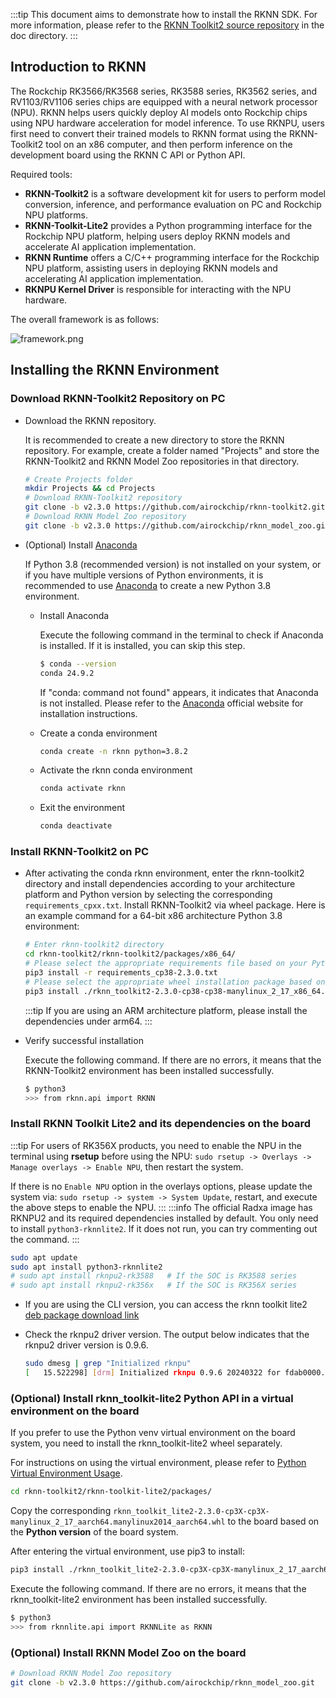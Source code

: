 :::tip
This document aims to demonstrate how to install the RKNN SDK. For more information, please refer to the [RKNN Toolkit2 source repository](https://github.com/rockchip-linux/rknn-toolkit2) in the doc directory.
:::

## Introduction to RKNN

The Rockchip RK3566/RK3568 series, RK3588 series, RK3562 series, and RV1103/RV1106 series chips are equipped with a neural network processor (NPU). RKNN helps users quickly deploy AI models onto Rockchip chips using NPU hardware acceleration for model inference. To use RKNPU, users first need to convert their trained models to RKNN format using the RKNN-Toolkit2 tool on an x86 computer, and then perform inference on the development board using the RKNN C API or Python API.

Required tools:

- **RKNN-Toolkit2** is a software development kit for users to perform model conversion, inference, and performance evaluation on PC and Rockchip NPU platforms.
- **RKNN-Toolkit-Lite2** provides a Python programming interface for the Rockchip NPU platform, helping users deploy RKNN models and accelerate AI application implementation.
- **RKNN Runtime** offers a C/C++ programming interface for the Rockchip NPU platform, assisting users in deploying RKNN models and accelerating AI application implementation.
- **RKNPU Kernel Driver** is responsible for interacting with the NPU hardware.

The overall framework is as follows:

![framework.png](/img/general-tutorial/rknn/framework.webp)

## Installing the RKNN Environment

### Download RKNN-Toolkit2 Repository on PC

- Download the RKNN repository.

  It is recommended to create a new directory to store the RKNN repository. For example, create a folder named "Projects" and store the RKNN-Toolkit2 and RKNN Model Zoo repositories in that directory.

  ```bash
  # Create Projects folder
  mkdir Projects && cd Projects
  # Download RKNN-Toolkit2 repository
  git clone -b v2.3.0 https://github.com/airockchip/rknn-toolkit2.git
  # Download RKNN Model Zoo repository
  git clone -b v2.3.0 https://github.com/airockchip/rknn_model_zoo.git
  ```

- (Optional) Install [Anaconda](https://www.anaconda.com/)

  If Python 3.8 (recommended version) is not installed on your system, or if you have multiple versions of Python environments, it is recommended to use [Anaconda](https://www.anaconda.com/) to create a new Python 3.8 environment.

  - Install Anaconda

    Execute the following command in the terminal to check if Anaconda is installed. If it is installed, you can skip this step.

    ```bash
    $ conda --version
    conda 24.9.2
    ```

    If "conda: command not found" appears, it indicates that Anaconda is not installed. Please refer to the [Anaconda](https://www.anaconda.com/) official website for installation instructions.

  - Create a conda environment
    ```bash
    conda create -n rknn python=3.8.2
    ```
  - Activate the rknn conda environment

    ```bash
    conda activate rknn
    ```

  - Exit the environment
    ```bash
    conda deactivate
    ```

### Install RKNN-Toolkit2 on PC

- After activating the conda rknn environment, enter the rknn-toolkit2 directory and install dependencies according to your architecture platform and Python version by selecting the corresponding `requirements_cpxx.txt`. Install RKNN-Toolkit2 via wheel package. Here is an example command for a 64-bit x86 architecture Python 3.8 environment:

  ```bash
  # Enter rknn-toolkit2 directory
  cd rknn-toolkit2/rknn-toolkit2/packages/x86_64/
  # Please select the appropriate requirements file based on your Python version; here it is for python3.8
  pip3 install -r requirements_cp38-2.3.0.txt
  # Please select the appropriate wheel installation package based on your Python version and processor architecture:
  pip3 install ./rknn_toolkit2-2.3.0-cp38-cp38-manylinux_2_17_x86_64.manylinux2014_x86_64.whl
  ```

  :::tip
  If you are using an ARM architecture platform, please install the dependencies under arm64.
  :::

- Verify successful installation

  Execute the following command. If there are no errors, it means that the RKNN-Toolkit2 environment has been installed successfully.

  ```bash
  $ python3
  >>> from rknn.api import RKNN
  ```

### Install RKNN Toolkit Lite2 and its dependencies on the board

:::tip
For users of RK356X products, you need to enable the NPU in the terminal using **rsetup** before using the NPU: `sudo rsetup -> Overlays -> Manage overlays -> Enable NPU`, then restart the system.

If there is no `Enable NPU` option in the overlays options, please update the system via: `sudo rsetup -> system -> System Update`, restart, and execute the above steps to enable the NPU.
:::
:::info
The official Radxa image has RKNPU2 and its required dependencies installed by default. You only need to install `python3-rknnlite2`. If it does not run, you can try commenting out the command.
:::

```bash
sudo apt update
sudo apt install python3-rknnlite2
# sudo apt install rknpu2-rk3588   # If the SOC is RK3588 series
# sudo apt install rknpu2-rk356x   # If the SOC is RK356X series
```

- If you are using the CLI version, you can access the rknn toolkit lite2 [deb package download link](https://github.com/radxa-pkg/rknn2/releases)

- Check the rknpu2 driver version. The output below indicates that the rknpu2 driver version is 0.9.6.
  ```bash
  sudo dmesg | grep "Initialized rknpu"
  [   15.522298] [drm] Initialized rknpu 0.9.6 20240322 for fdab0000.npu on minor 1
  ```

### (Optional) Install rknn_toolkit-lite2 Python API in a virtual environment on the board

If you prefer to use the Python venv virtual environment on the board system, you need to install the rknn_toolkit-lite2 wheel separately.

For instructions on using the virtual environment, please refer to [Python Virtual Environment Usage](./venv_usage).

```bash
cd rknn-toolkit2/rknn-toolkit-lite2/packages/
```

Copy the corresponding `rknn_toolkit_lite2-2.3.0-cp3X-cp3X-manylinux_2_17_aarch64.manylinux2014_aarch64.whl` to the board based on the **Python version** of the board system.

After entering the virtual environment, use pip3 to install:

```bash
pip3 install ./rknn_toolkit_lite2-2.3.0-cp3X-cp3X-manylinux_2_17_aarch64.manylinux2014_aarch64.whl
```

Execute the following command. If there are no errors, it means that the rknn_toolkit-lite2 environment has been installed successfully.

```bash
$ python3
>>> from rknnlite.api import RKNNLite as RKNN
```

### (Optional) Install RKNN Model Zoo on the board

```bash
# Download RKNN Model Zoo repository
git clone -b v2.3.0 https://github.com/airockchip/rknn_model_zoo.git
```

